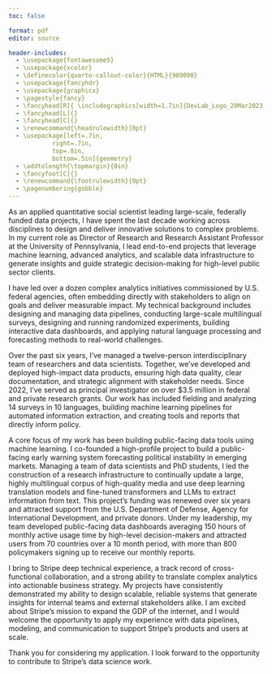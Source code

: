 ```yaml
---
toc: false

format: pdf
editor: source

header-includes:
  - \usepackage{fontawesome5}
  - \usepackage{xcolor}
  - \definecolor{quarto-callout-color}{HTML}{909090}
  - \usepackage{fancyhdr}
  - \usepackage{graphicx}
  - \pagestyle{fancy}
  - \fancyhead[R]{ \includegraphics[width=1.7in]{DevLab_Logo_29Mar2023.png}}
  - \fancyhead[L]{}
  - \fancyhead[C]{}
  - \renewcommand{\headrulewidth}{0pt}
  - \usepackage[left=.7in,
            right=.7in,
            top=.8in,
            bottom=.5in]{geometry} 
  - \addtolength{\topmargin}{0in}
  - \fancyfoot[C]{}
  - \renewcommand{\footrulewidth}{0pt}
  - \pagenumbering{gobble}
---
```



\begin{flushleft}
Jeremy Springman, PhD\\
Director of Research, PDRI-DevLab\\
Research Assistant Professor, University of Pennsylvania\\
\url{jrspringman.github.io}
\end{flushleft}

As an applied quantitative social scientist leading large-scale, federally funded data projects, I have spent the last decade working across disciplines to design and deliver innovative solutions to complex problems. In my current role as Director of Research and Research Assistant Professor at the University of Pennsylvania, I lead end-to-end projects that leverage machine learning, advanced analytics, and scalable data infrastructure to generate insights and guide strategic decision-making for high-level public sector clients.

I have led over a dozen complex analytics initiatives commissioned by U.S. federal agencies, often embedding directly with stakeholders to align on goals and deliver measurable impact. My technical background includes designing and managing data pipelines, conducting large-scale multilingual surveys, designing and running randomized experiments, building interactive data dashboards, and applying natural language processing and forecasting methods to real-world challenges. 

Over the past six years, I’ve managed a twelve-person interdisciplinary team of researchers and data scientists. Together, we’ve developed and deployed high-impact data products, ensuring high data quality, clear documentation, and strategic alignment with stakeholder needs. Since 2022, I’ve served as principal investigator on over $3.5 million in federal and private research grants. Our work has included fielding and analyzing 14 surveys in 10 languages, building machine learning pipelines for automated information extraction, and creating tools and reports that directly inform policy.

A core focus of my work has been building public-facing data tools using machine learning. I co-founded a high-profile project to build a public-facing early warning system forecasting political instability in emerging markets. Managing a team of data scientists and PhD students, I led the construction of a research infrastructure to continually update a large, highly multilingual corpus of high-quality media and use deep learning translation models and fine-tuned transformers and LLMs to extract information from text. This project's funding was renewed over six years and attracted support from the U.S. Department of Defense, Agency for International Development, and private donors. Under my leadership, my team developed public-facing data dashboards averaging 150 hours of monthly active usage time by high-level decision-makers and attracted users from 70 countries over a 10 month period, with more than 800 policymakers signing up to receive our monthly reports. 

I bring to Stripe deep technical experience, a track record of cross-functional collaboration, and a strong ability to translate complex analytics into actionable business strategy. My projects have consistently demonstrated my ability to design scalable, reliable systems that generate insights for internal teams and external stakeholders alike. I am excited about Stripe’s mission to expand the GDP of the internet, and I would welcome the opportunity to apply my experience with data pipelines, modeling, and communication to support Stripe’s products and users at scale.

Thank you for considering my application. I look forward to the opportunity to contribute to Stripe’s data science work.






